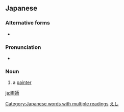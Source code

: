 ==Japanese==
{{ja-kanjitab|が|し|yomi=o}}
{{ja-kanjitab|え|し|yomi=o}}

===Alternative forms===
* {{ja-l|絵師}}

===Pronunciation===
{{ja-pron|えし|acc=a|y=go}}
* {{homophone|lang=ja|sort=えし|壊死}}
{{ja-pron|がし|acc=a|y=go}}

===Noun===
{{ja-noun|えし|hhira=ゑし}} {{ja-altread|hira=がし|hhira=ぐわし}}

# a [[painter]] {{gloss|artist}}

[[Category:Japanese words with multiple readings]]
[[Category:ja:Painting|えし]]

[[ja:画師]]